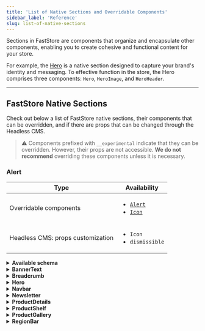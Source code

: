 ```yaml
---
title: 'List of Native Sections and Overridable Components'
sidebar_label: 'Reference'
slug: list-of-native-sections
---
```



Sections in FastStore are components that organize and encapsulate other components, enabling you to create cohesive and functional content for your store.

For example, the [Hero](https://developers.vtex.com/docs/guides/faststore/organisms-hero) is a native section designed to capture your brand's identity and messaging. To effective function in the store, the Hero comprises three components: `Hero`, `HeroImage`, and `HeroHeader`.

---

## FastStore Native Sections

Check out below a list of FastStore native sections, their components that can be overridden, and if there are props that can be changed through the Headless CMS.

> ⚠️ Components prefixed with `__experimental` indicate that they can be overridden. However, their props are not accessible. **We do not recommend** overriding these components unless it is necessary.

### Alert

| Type                              | Availability                                                                                                           |
| --------------------------------- | ---------------------------------------------------------------------------------------------------------------------- |
| Overridable components            | <ul className="doc-list"><li>[`Alert`](https://developers.vtex.com/docs/guides/faststore/molecules-alert)</li><li>[`Icon`](https://developers.vtex.com/docs/guides/faststore/reference-icons)</li></ul> |
| Headless CMS: props customization | <ul className="doc-list"><li> `Icon`</li><li> `dismissible`</li></ul>                                                  |

<details>
<summary><b>Available schema</b></summary>

Check the available Headless CMS schema that you can customize for this component:

```json
{
    "name": "NewSectionName",
    "schema": {
      "title": "Add the Section name",
      "description": "Short description for the section's purpose",
      "type": "object",
      "required": ["icon", "content", "dismissible"],
      "properties": {
        "icon": {
          "type": "string",
          "title": "Icon",
          "enumNames": [
            "Bell",
            "BellRinging",
            "Checked",
            "Info",
            "Truck",
            "User"
          ],
          "enum": ["Bell", "BellRinging", "Checked", "Info", "Truck", "User"]
        },
        "content": { "type": "string", "title": "Content" },
        "link": {
          "title": "Link",
          "type": "object",
          "properties": {
            "text": { "type": "string", "title": "Link Text" },
            "to": { "type": "string", "title": "Action link" }
          }
        },
        "dismissible": {
          "type": "boolean",
          "default": false,
          "title": "Is dismissible?"
        }
      }
    }
  }
```

</details>

<details>
<summary><b>BannerText</b></summary>

| Type                              | Availability                                                                                                                                                                   |
| --------------------------------- | ------------------------------------------------------------------------------------------------------------------------------------------------------------------------------ |
| Overridable components            | <ul className="doc-list"><li> [`BannerText`](https://developers.vtex.com/docs/guides/faststore/organisms-banner-text)</li> <li> [`BannerTextContent`](https://developers.vtex.com/docs/guides/faststore/organisms-banner-text#banner-text-content)</li></ul> |
| Headless CMS: props customization | <ul className="doc-list"><li> `ColorVariant`</li><li> `Variant`</li></ul>                                                                                                      |

### Available schema 
Check the available Headless CMS schema that you can customize for this component:

```json
 {
    "name": "NewSectionName",
       "requiredScopes": [],
    "schema": {
      "title": "Add the Section name",
      "description": "Short description for the the section's purpose",
      "type": "object",
      "required": ["title", "caption", "link"],
      "properties": {
        "title": {
          "title": "Title",
          "type": "string"
        },
        "caption": {
          "title": "Caption",
          "type": "string"
        },
        "link": {
          "title": "Call to Action",
          "type": "object",
          "required": ["text", "url"],
          "properties": {
            "text": {
              "title": "Text",
              "type": "string"
            },
            "url": {
              "title": "URL",
              "type": "string"
            },
            "linkTargetBlank": {
              "type": "boolean",
              "title": "Open link in new window?",
              "default": false
            }
          }
        },
        "colorVariant": {
          "type": "string",
          "title": "Color variant",
          "enumNames": ["Main", "Light", "Accent"],
          "enum": ["main", "light", "accent"]
        },
        "variant": {
          "type": "string",
          "title": "Variant",
          "enumNames": ["Primary", "Secondary"],
          "enum": ["primary", "secondary"]
        }
      }
    }
  }
```
</details>

<details>
<summary><b>Breadcrumb</b></summary>

| Type                              | Availability                                                                                                                     |
| --------------------------------- | -------------------------------------------------------------------------------------------------------------------------------- |
| Overridable components            | <ul className="doc-list"><li>[`Breadcrumb`](https://developers.vtex.com/docs/guides/faststore/molecules-breadcrumb)</li><li>[`Icon`](https://developers.vtex.com/docs/guides/faststore/atoms-icon)</li></ul> |
| Headless CMS: props customization | <ul className="doc-list"><li>`Icon (HomeIcon)`</li></ul>                                                                         |

### Available schema 
Check the available Headless CMS schema that you can customize for this component:

```json
{
    "name": "NewSectionName",
    "requiredScopes": ["pdp", "plp"],
    "schema": {
      "title": "Add the Section name",
      "description": "Short description for the the section's purpose",
      "type": "object",
      "required": ["icon", "alt"],
      "properties": {
        "icon": {
          "title": "Icon",
          "type": "string",
          "enumNames": ["House"],
          "enum": ["House"]
        },
        "alt": {
          "title": "Alternative Label",
          "type": "string"
        }
      }
    }
  }
```

</details>

<details>
<summary><b>Hero</b></summary>

| Type                              | Availability                                                                                                                                                                                             |
| --------------------------------- | -------------------------------------------------------------------------------------------------------------------------------------------------------------------------------------------------------- |
| Overridable Components            | <ul className="doc-list"><li> [`Hero`](https://developers.vtex.com/docs/guides/faststore/organisms-hero)</li><li> [`HeroImage`](https://developers.vtex.com/docs/guides/faststore/organisms-hero#heroimage)</li><li> [`HeroHeader`](https://developers.vtex.com/docs/guides/faststore/organisms-hero#heroheader)</li></ul> |
| Headless CMS: props customization | <ul className="doc-list"><li> `ButtonProps (Label, Icon)`</li><li> `ColorVariant`</li><li> `Variant`</li></ul>                                                                                           |

### Available schema 
Check the available Headless CMS schema that you can customize for this component:

```json
 {
   "name": "NewSectionName",
       "requiredScopes": [],
    "schema": {
      "title": "Add the Section name",
      "description": "Short description for the the section's purpose",
      "type": "object",
      "required": ["title"],
      "properties": {
        "title": { "title": "Title", "type": "string" },
        "subtitle": { "title": "Subtitle", "type": "string" },
        "link": {
          "title": "Call to Action",
          "type": "object",
          "properties": {
            "text": { "type": "string", "title": "Text" },
            "url": { "type": "string", "title": "URL" },
            "linkTargetBlank": {
              "type": "boolean",
              "title": "Open link in new window?",
              "default": false
            }
          }
        },
        "image": {
          "type": "object",
          "title": "Image",
          "properties": {
            "src": {
              "type": "string",
              "title": "Image",
              "widget": { "ui:widget": "media-gallery" }
            },
            "alt": { "type": "string", "title": "Alternative Label" }
          }
        },
        "colorVariant": {
          "type": "string",
          "title": "Color variant",
          "enumNames": ["Main", "Light", "Accent"],
          "enum": ["main", "light", "accent"]
        },
        "variant": {
          "type": "string",
          "title": "Variant",
          "enumNames": ["Primary", "Secondary"],
          "enum": ["primary", "secondary"]
        }
      }
    }
  }
```

</details>

<details>
<summary><b>Navbar</b></summary>

| Type | Availability |
| --------------------------------- | --------------------------------------------------------------------------------------------------------------------------------- |
| Overridable components | <ul className="doc-list"><li> [`Navbar`](https://developers.vtex.com/docs/guides/faststore/organisms-navbar)</li> <li> [`NavbarLinks`](https://developers.vtex.com/docs/guides/faststore/molecules-navbar-links)</li> <li> [`NavbarLinksList`](https://developers.vtex.com/docs/guides/faststore/molecules-navbar-links#navbar-links-list)</li> <li> [`NavbarSlider`](https://developers.vtex.com/docs/guides/faststore/organisms-navbar-slider)</li> <li> [`NavbarSliderHeader`](https://developers.vtex.com/docs/guides/faststore/organisms-navbar-slider#navbar-slider-header)</li> <li> [`NavbarSliderContent`](https://developers.vtex.com/docs/guides/faststore/organisms-navbar-slider#navbar-slider-content)</li> <li> [`NavbarSliderFooter`](https://developers.vtex.com/docs/guides/faststore/organisms-navbar-slider#navbar-slider-content)</li> <li> [`NavbarHeader`](https://developers.vtex.com/docs/guides/faststore/organisms-navbar#navbar-header)</li> <li> [`NavbarRow`](https://developers.vtex.com/docs/guides/faststore/organisms-navbar#navbar-row)</li> <li> [`NavbarButtons`](https://developers.vtex.com/docs/guides/faststore/organisms-navbar#navbar-buttons)</li> <li>[`IconButton`](https://developers.vtex.com/docs/guides/faststore/molecules-icon-button)</li></ul> |
| Headless CMS: props customization | <ul className="doc-list"><li>NavbarRow: `Logo`</li><li>NavbarButtons: `SignIn Button Icon`, `Cart Icon`</li><li>Navigation: `Regionalization Icon`, `Menu Icon`, `Home Icon`</li></ul> |

### Available schema 
Check the available Headless CMS schema that you can customize for this component:

```json
{
    "name": "NewSectionName",
    "requiredScopes": [],
    "schema": {
      "title": "Add the Section name",
      "description": "Short description for the the section's purpose",
      "required": ["logo"],
      "properties": {
        "logo": {
          "title": "Logo",
          "type": "object",
          "required": ["src"],
          "properties": {
            "src": {
              "title": "Image",
              "type": "string",
              "widget": { "ui:widget": "media-gallery" }
            },
            "alt": { "title": "Alternative Label", "type": "string" },
            "link": {
              "title": "Logo Link",
              "type": "object",
              "required": ["url", "title"],
              "properties": {
                "url": { "title": "Link URL", "type": "string" },
                "title": { "title": "Link Title", "type": "string" }
              }
            }
          }
        },
        "searchInput": {
          "title": "Search Input",
          "description": "Search Input configurations",
          "type": "object",
          "required": ["sort"],
          "properties": {
            "sort": {
              "title": "Results default sort value",
              "type": "string",
              "default": "score_desc",
              "enumNames": [
                "Price, descending",
                "Price, ascending",
                "Top sales",
                "Name, A-Z",
                "Name, Z-A",
                "Release date",
                "Discount",
                "Relevance"
              ],
              "enum": [
                "price_desc",
                "price_asc",
                "orders_desc",
                "name_asc",
                "name_desc",
                "release_desc",
                "discount_desc",
                "score_desc"
              ]
            }
          }
        },
        "signInButton": {
          "title": "Sign In Button",
          "type": "object",
          "properties": {
            "icon": {
              "title": "Icon",
              "type": "object",
              "properties": {
                "icon": {
                  "title": "Icon",
                  "type": "string",
                  "enumNames": ["User"],
                  "enum": ["User"],
                  "default": "User"
                },
                "alt": {
                  "title": "Alternative Label",
                  "type": "string",
                  "default": "User"
                }
              }
            },
            "label": {
              "title": "Call to Action",
              "type": "string",
              "default": "Sign In"
            },
            "myAccountLabel": {
              "title": "My Account Label",
              "type": "string",
              "default": "My Account"
            }
          }
        },
        "cartIcon": {
          "title": "Cart Icon",
          "type": "object",
          "properties": {
            "icon": {
              "title": "Icon",
              "type": "string",
              "enumNames": ["Shopping Cart"],
              "enum": ["ShoppingCart"],
              "default": "ShoppingCart"
            },
            "alt": {
              "title": "Alternative Label",
              "type": "string",
              "default": "Shopping Cart"
            }
          }
        },
        "navigation": {
          "title": "Navigation",
          "type": "object",
          "properties": {
            "regionalization": {
              "type": "object",
              "title": "Regionalization",
              "properties": {
                "enabled": {
                  "type": "boolean",
                  "title": "Use Regionalization?",
                  "default": true
                },
                "icon": {
                  "title": "Icon",
                  "type": "object",
                  "properties": {
                    "icon": {
                      "title": "Icon",
                      "type": "string",
                      "enumNames": ["Map Pin"],
                      "enum": ["MapPin"],
                      "default": "MapPin"
                    },
                    "alt": {
                      "title": "Alternative Label",
                      "type": "string",
                      "default": "MapPin"
                    }
                  }
                },
                "label": {
                  "title": "Call to Action",
                  "type": "string",
                  "default": "Set Location"
                }
              }
            },
            "pageLinks": {
              "title": "Links",
              "type": "array",
              "maxItems": 8,
              "items": {
                "title": "Link",
                "type": "object",
                "required": ["text", "url"],
                "properties": {
                  "text": { "title": "Link Text", "type": "string" },
                  "url": { "title": "Link URL", "type": "string" }
                }
              }
            },
            "menu": {
              "type": "object",
              "title": "Menu",
              "properties": {
                "icon": {
                  "title": "Icon",
                  "type": "object",
                  "properties": {
                    "icon": {
                      "title": "Icon",
                      "type": "string",
                      "enumNames": ["List"],
                      "enum": ["List"],
                      "default": "List"
                    },
                    "alt": {
                      "title": "Alternative Label",
                      "type": "string",
                      "default": "List"
                    }
                  }
                }
              }
            },
            "home": {
              "title": "Home",
              "type": "object",
              "properties": {
                "label": {
                  "title": "Go to Home Label",
                  "type": "string",
                  "default": "Go to Home"
                }
              }
            }
          }
        }
      }
    }
  }
```

</details>

<details>
<summary><b>Newsletter</b></summary>

| Type                              | Availability                                                                                                                                                                           |
| --------------------------------- | -------------------------------------------------------------------------------------------------------------------------------------------------------------------------------------- |
| Documentation                     | Coming soon!                                                                                                                                                                           |
| Overridable components            | <ul className="doc-list"><li> `ToastIconSuccess`</li> <li> `ToastIconError`</li> <li> `HeaderIcon`</li> <li> `InputFieldName`</li> <li> `InputFieldEmail`</li> <li> `Button`</li></ul> |
| Headless CMS: props customization | <ul className="doc-list"><li> `Icon`</li><li> `Variant (Lite / Full)`</li></ul>                                                                                                        |

### Available schema 
Check the available Headless CMS schema that you can customize for this component:

```json
{
    "name": "NewSectionName",
    "requiredScopes": [],
    "schema": {
      "title": "Add the Section name",
      "description": "Short description for the the section's purpose",
      "type": "object",
      "required": ["title"],
      "properties": {
        "icon": {
          "title": "Icon",
          "type": "object",
          "properties": {
            "icon": {
              "title": "Icon",
              "type": "string",
              "enumNames": ["Envelope"],
              "enum": ["Envelope"],
              "default": "Envelope"
            },
            "alt": {
              "type": "string",
              "title": "Alternative Label",
              "default": "Envelope"
            }
          }
        },
        "title": {
          "title": "Title",
          "type": "string",
          "default": "Get News and Special Offers!"
        },
        "description": {
          "title": "Description",
          "type": "string",
          "default": "Receive our news and promotions in advance"
        },
        "privacyPolicy": {
          "title": "Privacy Policy Disclaimer",
          "type": "string",
          "widget": { "ui:widget": "draftjs-rich-text" }
        },
        "emailInputLabel": {
          "title": "Email input label",
          "type": "string",
          "default": "Your Email"
        },
        "displayNameInput": {
          "title": "Request name?",
          "type": "boolean",
          "default": true
        },
        "nameInputLabel": {
          "title": "Name input label",
          "type": "string",
          "default": "Your Name"
        },
        "subscribeButtonLabel": {
          "title": "Subscribe button label",
          "type": "string",
          "default": "Subscribe"
        },
        "subscribeButtonLoadingLabel": {
          "title": "Subscribe button loading label",
          "type": "string",
          "default": "Loading..."
        },
        "card": {
          "title": "Newsletter should be in card format?",
          "type": "boolean",
          "default": false
        },
        "colorVariant": {
          "title": "Color variant",
          "type": "string",
          "enumNames": ["Main", "Light", "Accent"],
          "enum": ["main", "light", "accent"],
          "default": "main"
        },
        "toastSubscribe": {
          "title": "Toast Subscribe",
          "type": "object",
          "properties": {
            "title": {
              "title": "Title",
              "description": "Message Title",
              "type": "string",
              "default": "Hooray!"
            },
            "message": {
              "title": "Message",
              "description": "Message",
              "type": "string",
              "default": "Thank for your subscription."
            },
            "icon": {
              "title": "Icon",
              "type": "string",
              "enumNames": ["CircleWavyCheck"],
              "enum": ["CircleWavyCheck"],
              "default": "CircleWavyCheck"
            }
          }
        },
        "toastSubscribeError": {
          "title": "Toast Subscribe Error",
          "type": "object",
          "properties": {
            "title": {
              "title": "Title",
              "description": "Message Title",
              "type": "string",
              "default": "Oops."
            },
            "message": {
              "title": "Message",
              "description": "Message",
              "type": "string",
              "default": "Something went wrong. Please Try again."
            },
            "icon": {
              "title": "Icon",
              "type": "string",
              "enumNames": ["CircleWavyWarning"],
              "enum": ["CircleWavyWarning"],
              "default": "CircleWavyWarning"
            }
          }
        }
      }
    }
  }
```

</details>

<details>
<summary>
  <b>ProductDetails</b>
</summary>

| Type                              | Availability                                                                                                                                                                                                                                                                                                                                                                                                                                                                                                                                                                                                                                                                                                                                                                        |
| --------------------------------- | ----------------------------------------------------------------------------------------------------------------------------------------------------------------------------------------------------------------------------------------------------------------------------------------------------------------------------------------------------------------------------------------------------------------------------------------------------------------------------------------------------------------------------------------------------------------------------------------------------------------------------------------------------------------------------------------------------------------------------------------------------------------------------------- |
| Overridable components            | <ul className="doc-list"><li>[`ProductTitle`](https://developers.vtex.com/docs/guides/faststore/molecules-product-title)</li><li>[`DiscountBadge`](https://developers.vtex.com/docs/guides/faststore/molecules-discount-badge)</li><li>[`BuyButton`](https://developers.vtex.com/docs/guides/faststore/molecules-buy-button)</li><li>[`Icon`](https://developers.vtex.com/docs/guides/faststore/atoms-icon)</li><li>[`Price`](https://developers.vtex.com/docs/guides/faststore/atoms-price)</li><li>[`QuantitySelector`](https://developers.vtex.com/docs/guides/faststore/molecules-quantity-selector)</li><li>[`SkuSelector`](https://developers.vtex.com/docs/guides/faststore/molecules-sku-selector)</li><li>[`ShippingSimulation`](https://developers.vtex.com/docs/guides/faststore/organisms-shipping-simulation)</li><li>[`ImageGallery`](https://developers.vtex.com/docs/guides/faststore/organisms-image-gallery)</li><li>[`ImageGalleryViewer`](https://developers.vtex.com/docs/guides/faststore/organisms-image-gallery)</li><li> `__experimentalImageGalleryImage`</li><li> `__experimentalImageGallery`</li><li> `__experimentalShippingSimulation`</li><li> `__experimentalProductDetailsSettings`</li></ul> |
| Headless CMS: props customization | <ul className="doc-list"><li>ProductTitle: `showDiscountBadge`, `discountBadgeSize`, `showReferenceNumber`</li><li>BuyButton: `Icon`</li></ul>                                                                                                                                                                                                                                                                                                                                                                                                                                                                                                                                                                                                                                      |

### Available schema 
Check the available Headless CMS schema that you can customize for this component:

```json
{
    "name": "NewSectionName",
    "requiredScopes": ["pdp"],
    "schema": {
      "title": "Add the Section name",
      "description": "Short description for the the section's purpose",
      "type": "object",
      "properties": {
        "productTitle": {
          "title": "Product Title",
          "type": "object",
          "properties": {
            "discountBadge": {
              "title": "Discount Badge",
              "type": "object",
              "properties": {
                "showDiscountBadge": {
                  "title": "Show Discount Badge?",
                  "type": "boolean",
                  "default": false
                },
                "size": {
                  "title": "Size",
                  "type": "string",
                  "enumNames": ["Big", "Small"],
                  "enum": ["big", "small"]
                }
              }
            },
            "refNumber": {
              "title": "Show Reference Number?",
              "type": "boolean",
              "default": false
            }
          }
        },
        "buyButton": {
          "title": "Buy Button",
          "type": "object",
          "properties": {
            "title": {
              "title": "Title",
              "type": "string",
              "default": "Add to Cart"
            },
            "icon": {
              "title": "Icon",
              "type": "object",
              "properties": {
                "icon": {
                  "title": "Icon",
                  "type": "string",
                  "enumNames": ["Shopping Cart"],
                  "enum": ["ShoppingCart"]
                },
                "alt": {
                  "type": "string",
                  "title": "Alternative Label",
                  "default": "Shopping Cart"
                }
              }
            }
          }
        },
        "notAvailableButton": {
          "title": "Not Available Button",
          "description": "Shown when a SKU is not available",
          "type": "object",
          "properties": {
            "title": {
              "title": "Title",
              "type": "string",
              "default": "Not Available"
            }
          }
        },
        "shippingSimulator": {
          "title": "Shipping Simulation",
          "type": "object",
          "properties": {
            "title": {
              "title": "Title",
              "type": "string",
              "default": "Shipping"
            },
            "inputLabel": {
              "title": "Input Label",
              "type": "string",
              "default": "Postal Code"
            },
            "link": {
              "title": "Postal Code Discovery",
              "type": "object",
              "properties": {
                "text": {
                  "title": "Link Text",
                  "type": "string",
                  "default": "I don't know my Postal Code"
                },
                "to": { "title": "URL", "type": "string" }
              }
            },
            "shippingOptionsTableTitle": {
              "title": "Shipping Options Table Header",
              "type": "string"
            }
          }
        },
        "productDescription": {
          "title": "Product Description",
          "type": "object",
          "properties": {
            "initiallyExpanded": {
              "type": "string",
              "title": "Initially Expanded?",
              "enumNames": ["First", "All", "None"],
              "enum": ["first", "all", "none"]
            },
            "displayDescription": {
              "title": "Should display description?",
              "type": "boolean",
              "default": true
            },
            "title": {
              "title": "Description section title",
              "type": "string",
              "default": "Description"
            }
          }
        }
      }
    }
  }
```

</details>

<details>
<summary><b>ProductShelf</b></summary>

| Type                              | Availability                                                                                                                                                         |
| --------------------------------- | -------------------------------------------------------------------------------------------------------------------------------------------------------------------- |
| Overridable components            | <ul className="doc-list"><li> [`ProductShelf`](https://developers.vtex.com/docs/guides/faststore/organisms-product-shelf)</li><li> `__experimentalCarousel`</li><li> `__experimentalProductCard`</li></ul> |
| Headless CMS: props customization | <ul className="doc-list"><li>Product Card Configuration: `showDiscountBadge`, `bordered`</li></ul>                                                                   |

### Available schema 
Check the available Headless CMS schema that you can customize for this component:

```json
{
    "name": "NewSectionName",
    "requiredScopes": [],
    "schema": {
      "title": "Add the Section name",
      "description": "Short description for the the section's purpose",
      "type": "object",
      "required": ["title", "numberOfItems", "after", "sort"],
      "properties": {
        "title": { "type": "string", "title": "Title" },
        "numberOfItems": {
          "type": "integer",
          "title": "Total number of items",
          "default": 5,
          "description": "Total number of items. The quantity may be smaller if the query returns fewer products."
        },
        "itemsPerPage": {
          "type": "integer",
          "title": "Number of items per page",
          "default": 5,
          "description": "Number of items to display per page in carousel"
        },
        "after": {
          "type": "integer",
          "title": "After",
          "default": "0",
          "description": "Initial pagination item"
        },
        "sort": {
          "title": "Sort",
          "description": "Items order",
          "default": "score_desc",
          "enum": [
            "discount_desc",
            "name_asc",
            "name_desc",
            "orders_desc",
            "price_asc",
            "price_desc",
            "release_desc",
            "score_desc"
          ],
          "enumNames": [
            "Discount: higher to lower",
            "Name: A-Z",
            "Name: Z-A",
            "Orders: higher to lower",
            "Price: lower to higher",
            "Price: higher to lower",
            "Release date: newer to older",
            "Relevance: higher to lower"
          ]
        },
        "term": { "type": "string", "title": "Search term" },
        "selectedFacets": {
          "title": "Facets",
          "type": "array",
          "items": {
            "title": "Facet",
            "type": "object",
            "required": ["key", "value"],
            "properties": {
              "key": {
                "title": "Key",
                "description": "For collections use: productClusterIds",
                "type": "string",
                "default": "productClusterIds"
              },
              "value": {
                "title": "Value",
                "description": "E.g. For 'Most Wanted' collection, use: 140. To consult your collection ids go to Collections page",
                "type": "string",
                "default": "140"
              }
            }
          }
        },
        "productCardConfiguration": {
          "title": "Product Card Configuration",
          "type": "object",
          "properties": {
            "showDiscountBadge": {
              "title": "Show discount badge?",
              "type": "boolean",
              "default": true
            },
            "bordered": {
              "title": "Cards should be bordered?",
              "type": "boolean",
              "default": true
            }
          }
        }
      }
    }
  }
```

</details>

<details>
<summary><b>ProductGallery</b></summary>

| Type                              | Availability                                                                                                                                                                                                                                                                                                                                                                                                                                                                                                                                                                                                                                                                                                                                     |
| --------------------------------- | ------------------------------------------------------------------------------------------------------------------------------------------------------------------------------------------------------------------------------------------------------------------------------------------------------------------------------------------------------------------------------------------------------------------------------------------------------------------------------------------------------------------------------------------------------------------------------------------------------------------------------------------------------------------------------------------------------------------------------------------------ |
| Documentation                     | <a href="/components" target="_blank" className="nx-text-primary-600 nx-underline nx-decoration-from-font [text-underline-position:from-font]">FastStore UI</a>                                                                                                                                                                                                                                                                                                                                                                                                                                                                                                                                                                                  |
| Overridable components            | <ul className="doc-list"><li> `MobileFilterButton` [(Button)](https://developers.vtex.com/docs/guides/faststore/atoms-button)</li><li> `FilterIcon` [(Icon)](https://developers.vtex.com/docs/guides/faststore/atoms-icon)</li><li> `PrevIcon` [(Icon)](https://developers.vtex.com/docs/guides/faststore/atoms-icon)</li><li> `ResultsCountSkeleton` [(Skeleton)](https://developers.vtex.com/docs/guides/faststore/atoms-skeleton)</li><li> `SortSkeleton` [(Skeleton)](https://developers.vtex.com/docs/guides/faststore/atoms-skeleton)</li><li> `FilterButtonSkeleton` [(Skeleton)](https://developers.vtex.com/docs/guides/faststore/atoms-skeleton)</li><li> `LinkButtonPrev` [(LinkButton)](https://developers.vtex.com/docs/guides/faststore/molecules-link-button)</li><li> `LinkButtonNext` [(LinkButton)](https://developers.vtex.com/docs/guides/faststore/molecules-link-button)</li><li> `__experimentalFilterDesktop`</li><li> `__experimentalFilterSlider`</li><li> `__experimentalProductCard`</li><li> `__experimentalEmptyGallery`</li></ul> |
| Headless CMS: props customization | <ul className="doc-list"><li>Previous Page Button: `Icon`</li><li>Mobile Filter Button: `Icon`</li><li>Product Card Configuration: `showDiscountBadge`, `bordered`</li></ul>                                                                                                                                                                                                                                                                                                                                                                                                                                                                                                                                                                     |

### Available schema 
Check the available Headless CMS schema that you can customize for this component:

```json
{
    "name": "NewSectionName",
    "requiredScopes": ["plp", "search"],
    "schema": {
      "title": "Add the Section name",
      "description": "Short description for the the section's purpose",
      "type": "object",
      "required": ["filter"],
      "properties": {
        "searchTermLabel": {
          "title": "Search page term label",
          "type": "string",
          "default": "Showing results for:"
        },
        "totalCountLabel": {
          "title": "Total count label",
          "type": "string",
          "default": "Results"
        },
        "previousPageButton": {
          "title": "Previous page button",
          "type": "object",
          "required": ["icon", "label"],
          "properties": {
            "icon": {
              "title": "Icon",
              "type": "object",
              "properties": {
                "icon": {
                  "title": "Icon",
                  "type": "string",
                  "enumNames": ["ArrowLeft"],
                  "enum": ["ArrowLeft"],
                  "default": "ArrowLeft"
                },
                "alt": {
                  "title": "Alternative label",
                  "type": "string",
                  "default": "Arrow Left icon"
                }
              }
            },
            "label": {
              "title": "Previous page button",
              "type": "string",
              "default": "Previous Page"
            }
          }
        },
        "loadMorePageButton": {
          "title": "Load more products Button",
          "type": "object",
          "required": ["label"],
          "properties": {
            "label": {
              "title": "Load more products label",
              "type": "string",
              "default": "Load more products"
            }
          }
        },
        "filter": {
          "title": "Filter",
          "type": "object",
          "required": ["title", "mobileOnly"],
          "properties": {
            "title": {
              "title": "Filter title",
              "type": "string",
              "default": "Filters"
            },
            "mobileOnly": {
              "title": "Mobile Only",
              "type": "object",
              "required": [
                "filterButton",
                "clearButtonLabel",
                "applyButtonLabel"
              ],
              "properties": {
                "filterButton": {
                  "title": "Show filter button",
                  "type": "object",
                  "required": ["label", "icon"],
                  "properties": {
                    "label": {
                      "title": "Label",
                      "type": "string",
                      "default": "Filters"
                    },
                    "icon": {
                      "title": "Icon",
                      "type": "object",
                      "required": ["icon", "alt"],
                      "properties": {
                        "icon": {
                          "title": "Icon",
                          "type": "string",
                          "enumNames": ["FadersHorizontal"],
                          "enum": ["FadersHorizontal"],
                          "default": "FadersHorizontal"
                        },
                        "alt": {
                          "title": "Alternative label",
                          "type": "string",
                          "default": "Open Filters"
                        }
                      }
                    }
                  }
                },
                "clearButtonLabel": {
                  "title": "Clear button label",
                  "type": "string",
                  "default": "Clear All"
                },
                "applyButtonLabel": {
                  "title": "Apply button label",
                  "type": "string",
                  "default": "Apply"
                }
              }
            }
          }
        },
        "productCard": {
          "title": "Product Card Configuration",
          "type": "object",
          "properties": {
            "showDiscountBadge": {
              "title": "Show discount badge?",
              "type": "boolean",
              "default": true
            },
            "bordered": {
              "title": "Cards should be bordered?",
              "type": "boolean",
              "default": true
            }
          }
        },
        "emptyGallery": {
          "title": "Empty Gallery",
          "type": "object",
          "properties": {
            "title": {
              "title": "Title",
              "type": "string",
              "default": "Nothing matches with your search"
            },
            "firstButton": {
              "title": "First Button",
              "type": "object",
              "properties": {
                "label": {
                  "type": "string",
                  "title": "Label",
                  "default": "Browse Offers"
                },
                "url": {
                  "type": "string",
                  "title": "URL",
                  "default": "/office"
                },
                "icon": {
                  "title": "Icon",
                  "type": "string",
                  "default": "CircleWavyWarning"
                }
              }
            },
            "secondButton": {
              "title": "Second Button",
              "type": "object",
              "properties": {
                "label": {
                  "type": "string",
                  "title": "Label",
                  "default": "Just Arrived"
                },
                "url": {
                  "type": "string",
                  "title": "URL",
                  "default": "/technology"
                },
                "icon": {
                  "title": "Icon",
                  "type": "string",
                  "default": "RocketLaunch"
                }
              }
            }
          }
        }
      }
    }
  }
```

</details>

<details>
<summary><b>RegionBar</b></summary>

| Type                              | Availability                                                                                                                                                                                           |
| --------------------------------- | ------------------------------------------------------------------------------------------------------------------------------------------------------------------------------------------------------ |
| Overridable components            | <ul className="doc-list"><li>[`RegionBar`](https://developers.vtex.com/docs/guides/faststore/molecules-region-bar)</li><li> `LocationIcon` [(Icon)](https://developers.vtex.com/docs/guides/faststore/atoms-icon)</li><li> `ButtonIcon` [(Icon)](https://developers.vtex.com/docs/guides/faststore/atoms-icon)</li></ul> |
| Headless CMS: props customization | <ul className="doc-list"><li>LocationIcon: `Icon`</li><li>ButtonIcon: `Icon`</li></ul>                                                                                                                 |

### Available schema 
Check the available Headless CMS schema that you can customize for this component:

```json
 {
    "name": "NewSectionName",
    "requiredScopes": [],
    "schema": {
      "title": "Add the Section name",
      "description": "Short description for the the section's purpose",
      "type": "object",
      "required": ["label"],
      "properties": {
        "icon": {
          "title": "Location Icon",
          "type": "object",
          "properties": {
            "icon": {
              "title": "Icon",
              "type": "string",
              "enumNames": ["Map Pin"],
              "enum": ["MapPin"],
              "default": "MapPin"
            },
            "alt": {
              "title": "Alternative Label",
              "type": "string",
              "default": "Map Pin icon"
            }
          }
        },
        "label": {
          "title": "Location label",
          "type": "string",
          "default": "Set your location"
        },
        "editLabel": {
          "title": "Location edit label",
          "type": "string",
          "default": "Edit"
        },
        "buttonIcon": {
          "title": "Button Icon",
          "type": "object",
          "properties": {
            "icon": {
              "title": "Icon",
              "type": "string",
              "enumNames": ["Caret Right"],
              "enum": ["CaretRight"],
              "default": "CaretRight"
            },
            "alt": {
              "title": "Alternative Label",
              "type": "string",
              "default": "Caret Right icon"
            }
          }
        }
      }
    }
  }
```

</details>

